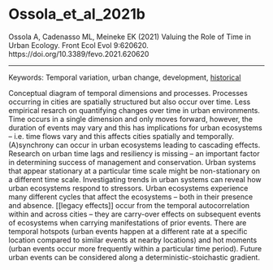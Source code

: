 # Ossola_et_al_2021b

Ossola A, Cadenasso ML, Meineke EK (2021) Valuing the Role of Time in Urban Ecology. Front Ecol Evol 9:620620. https://doi.org/10.3389/fevo.2021.620620

---

Keywords: Temporal variation, urban change, development, [historical](../topics/Historical.qmd)  

Conceptual diagram of temporal dimensions and processes. Processes occurring in cities are spatially structured but also occur over time. Less empirical resarch on quantifying changes over time in urban environments. Time occurs in a single dimension and only moves forward, however, the duration of events may vary and this has implications for urban ecosystems – i.e. time flows vary and this affects cities spatially and temporally. (A)synchrony can occur in urban ecosystems leading to cascading effects. Research on urban time lags and resiliency is missing – an important factor in determining success of management and conservation. Urban systems that appear stationary at a particular time scale might be non-stationary on a different time scale. Investigating trends in urban systems can reveal how urban ecosystems respond to stressors. Urban ecosystems experience many different cycles that affect the ecosystems – both in their presence and absence. [[legacy effects]] occur from the temporal autocorrelation within and across cities – they are carry-over effects on subsequent events of ecosystems when carrying manifestations of prior events. There are temporal hotspots (urban events happen at a different rate at a specific location compared to similar events at nearby locations) and hot moments (urban events occur more frequently within a particular time period). Future urban events can  be considered along a deterministic-stoichastic gradient.
